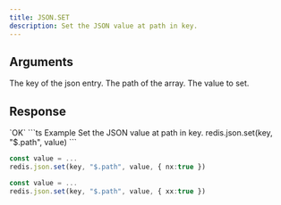 ```yaml
---
title: JSON.SET
description: Set the JSON value at path in key.
---
```


## Arguments

<ParamField body="key" type="string" required>
    The key of the json entry.
</ParamField>
<ParamField body="path" type="string" default="$">
    The path of the array.
</ParamField>



<ParamField body="value" type="TValue" required>
    The value to set.
</ParamField>


## Response

<ResponseField type="OK" required>
`OK`
</ResponseField>

<RequestExample>
```ts Example
Set the JSON value at path in key.
redis.json.set(key, "$.path", value)
```

```ts NX
const value = ...
redis.json.set(key, "$.path", value, { nx:true })
```
```ts XX
const value = ...
redis.json.set(key, "$.path", value, { xx:true })
```
</RequestExample>
